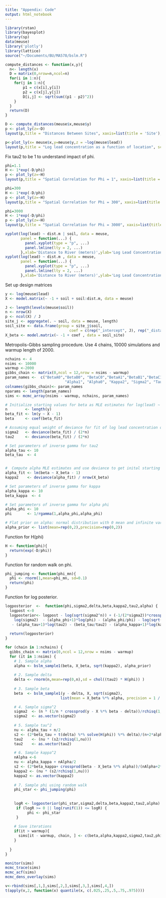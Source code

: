 ```yaml
---
title: "Appendix: Code"
output: html_notebook
---
```


```r

library(rstan)
library(bayesplot)
library(sp)
data(meuse)
library('plotly')
library(lattice)
source("~/Documents/BU/MA578/bslm.R")
```

```r
compute_distances <- function(x,y){
  n<- length(x)
  D = matrix(0,nrow=n,ncol=n)
  for(i in 1:n){
    for(j in 1:n){
        p1 = c(x[i],y[i])
        p2 = c(x[j],y[j])
        D[i,j] <- sqrt(sum((p1 - p2)^2))
    }
  }
  return(D)
}

D <- compute_distances(meuse$x,meuse$y)
p <- plot_ly(z=~D)
layout(p,title = "Distances Between Sites", xaxis=list(title = 'Site'),yaxis=list(title = 'Site'))

```

```r

p<-plot_ly(x= meuse$x,y=meuse$y,z = ~log(meuse$lead))
layout(p,title = "Log lead concentration as a function of location", scene = list(xaxis=list(title = 'x location'),yaxis=list(title = 'y location'),zaxis=list(title = 'Log lead')))

```

Fix tau2 to be 1 to understand impact of phi.
```r

phi=1.1
H <- 1*exp(-D/phi)
p <- plot_ly(z=~H)
layout(p,title = "Spatial Correlation for Phi = 1", xaxis=list(title = 'Site'),yaxis=list(title = 'Site'))

phi=300
H <- 1*exp(-D/phi)
p <- plot_ly(z=~H)
layout(p,title = "Spatial Correlation for Phi = 300", xaxis=list(title = 'Site'),yaxis=list(title = 'Site'))

phi=3000
H <- 1*exp(-D/phi)
p <- plot_ly(z=~H)
layout(p,title = "Spatial Correlation for Phi = 3000", xaxis=list(title = 'Site'),yaxis=list(title = 'Site'))
```

```r

xyplot(log(lead) ~ dist.m | soil, data = meuse,
       panel = function(...) {
         panel.xyplot(type = "p", ...)
         panel.lmline(lty = 2, ...)
       },xlab='Distance to River (meters)',ylab='Log Lead Concentration',main='Lead Concentration vs Distance to River by Soil Type')
xyplot(log(lead) ~ dist.m , data = meuse,
       panel = function(...) {
         panel.xyplot(type = "p", ...)
         panel.lmline(lty = 2, ...)
       },xlab='Distance to River (meters)',ylab='Log Lead Concentration',main='Lead Concentration vs Distance to River')

```

Set up design matrices
```r
y <- log(meuse$lead)
X <- model.matrix(~ -1 + soil + soil:dist.m, data = meuse)

J <- length(levels(meuse$soil))
n <- nrow(X)
p <- ncol(X) / J
site_j <- aggregate(. ~ soil, data = meuse, length)
soil_site <- data.frame(group = site_j$soil,
                             coef = c(rep("_intercept", J), rep("_distance", J)))
X_beta <- model.matrix(~ -1 + coef , data = soil_site)
```


Metropolis-Gibbs sampling procedure.  Use 4 chains, 10000 simulations and warmup length of 2000.
```r
nchains <- 4
nsims <- 10000
warmup <-2000
gibbs_chain <- matrix(0,ncol = 12,nrow = nsims - warmup)
param_names <-  c("BetaA0","BetaB0", "BetaC0","BetaA1","BetaB1","BetaC1",
                           "Alpha1", "Alpha0", "Kappa2", "Sigma2", "Tau2", "Phi")
colnames(gibbs_chain)<- param_names
nparams <- length(param_names)
sims <- mcmc_array(nsims - warmup, nchains, param_names)

# Initialize starting values for beta as MLE estimates for log(lead) ~ f(distance to river), not controlling for soil type.  
n        <- length(y)
beta_fit <- lm(y ~ X - 1)
beta     <- coef(beta_fit)

# Assuming equal weight of deviance for fit of log lead concentration on error in estimation and error from spatial component.
sigma2   <- deviance(beta_fit) / (2*n)
tau2     <- deviance(beta_fit) / (2*n)

# Set parameters of inverse gamma for tau2 
alpha_tau <- 10
beta_tau  <- 4


#  Compute alpha MLE estimates and use deviance to get inital starting values for kappa.
alpha_fit <- lm(beta ~ X_beta - 1)
kappa2    <- deviance(alpha_fit) / nrow(X_beta)

# Set parameters of inverse gamma for kappa
alpha_kappa <- 10
beta_kappa  <- 4

# Set parameters of inverse gamma for alpha phi
alpha_phi <- 10
phi       <- 1/rgamma(1,alpha_phi,alpha_phi)

# Flat prior on alpha: normal distribution with 0 mean and infinite variance.
alpha_prior <- list(mean=rep(0,2),precision=rep(0,2))
```

Function for H(phi)
```r
H <- function(phi){
  return(exp(-D/phi))
}
```

Function for random walk on phi.
```r
phi_jumping <- function(phi_mn){
  phi <- rnorm(1,mean=phi_mn, sd=0.1)
  return(phi)
}
```

Function for log posterior.
```r

logposterior  <-  function(phi,sigma2,delta,beta,kappa2,tau2,alpha) {
  logpost <-0
  logposterior<- logpost - log(sqrt(sigma2^n)) + (-1/(2*sigma2))*crossprod(y-X %*% beta-delta) - log(sqrt(det(tau2*(H(phi))))) - (1/2) * t(delta) %*% solve(tau2 * H(phi)) %*% delta -
    log(sigma2)  - (alpha_phi+1)*log(phi) - (alpha_phi/phi) - log(sqrt(kappa2^6)) - (1/(2*kappa2)) * crossprod(beta- X_beta %*% alpha) 
   - (alpha_tau+1)*log(tau2) - (beta_tau/tau2) - (alpha_kappa+1)*log(kappa2) - (beta_kappa/kappa2)
       
  return(logposterior)
}
```

```r
for (chain in 1:nchains) {
  gibbs_chain <- matrix(0,ncol = 12,nrow = nsims - warmup)
  for (it in 1:nsims) {
    # 1. Sample alpha
    alpha <- bslm_sample1(beta, X_beta, sqrt(kappa2), alpha_prior)
    
    # 2. Sample delta
    delta <- rnorm(n,mean=rep(0,n),sd = chol((tau2) * H(phi)) )
    
    # 3. Sample beta
    beta  <- bslm_sample1(y - delta, X, sqrt(sigma2),
                         list(mean = X_beta %*% alpha, precision = 1 / kappa2))

    # 4. Sample sigma^2
    sigma2  <- (n * (1/n * crossprod(y - X %*% beta - delta))/rchisq(1,n))
    sigma2  <- as.vector(sigma2)
    
    # 5. Sample tau^2
    nu <- alpha_tau + n/2
    s2 <- (2*beta_tau + t(delta) %*% solve(H(phi)) %*% delta)/(n+2*alpha_tau)
    tau2    <- (nu * (s2/rchisq(1,nu)))
    tau2    <- as.vector(tau2)

    # 6. Sample kappa^2
    nAlpha <-6
    nu <- alpha_kappa + nAlpha/2
    s2 <- (2*beta_kappa+ crossprod(beta - X_beta %*% alpha))/(nAlpha+2*alpha_kappa)
    kappa2 <- (nu * (s2/rchisq(1,nu)))
    kappa2 <- as.vector(kappa2)
    
    # 7. Sample phi using random walk
    phi_star <- phi_jumping(phi)
    
    
    logR <- logposterior(phi_star,sigma2,delta,beta,kappa2,tau2,alpha) -                     logposterior(phi,sigma2,delta,beta,kappa2,tau2,alpha)
     if (logR >= 0 || log(runif(1)) <= logR) {
          phi <- phi_star
     }
    
    # Save iterations
    if(it > warmup){
      sims[it - warmup, chain, ] <- c(beta,alpha,kappa2,sigma2,tau2,phi)
    }
    
  }
}

```

```r
monitor(sims)
mcmc_trace(sims)
mcmc_acf(sims)
mcmc_dens_overlay(sims)
```


```r
v<-rbind(sims[,1,],sims[,2,],sims[,3,],sims[,4,])
t(apply(v,2, function(x) quantile(x, c(.025,.25,.5,.75,.975))))
```


